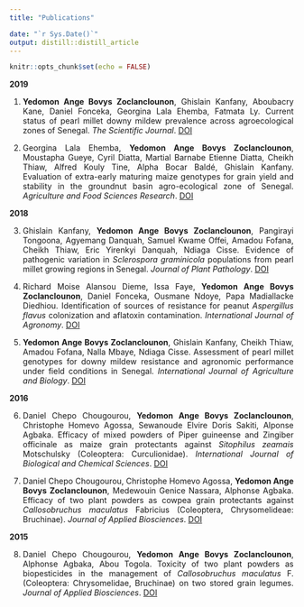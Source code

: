 ```yaml
---
title: "Publications"

date: "`r Sys.Date()`"
output: distill::distill_article
---
```


```r
knitr::opts_chunk$set(echo = FALSE)
```


**2019**


  1. <p style="text-align:justify;">**Yedomon Ange Bovys Zoclanclounon**, Ghislain Kanfany, Aboubacry Kane, Daniel Fonceka, Georgina Lala Ehemba, Fatmata Ly. Current status of pearl millet downy mildew prevalence across agroecological zones of Senegal. *The Scientific Journal*. [DOI](https://doi.org/10.1155/2019/1252653) </p>

  2. <p style="text-align:justify;">Georgina Lala Ehemba, **Yedomon Ange Bovys Zoclanclounon**, Moustapha Gueye, Cyril Diatta, Martial Barnabe Etienne Diatta, Cheikh Thiaw, Alfred Kouly Tine, Alpha Bocar Baldé, Ghislain Kanfany. Evaluation of extra-early maturing maize genotypes for grain yield and stability in the groundnut basin agro-ecological zone of Senegal. *Agriculture and Food Sciences Research*. [DOI](https://doi.org/10.20448/journal.512.2019.61.79.84) </p>


**2018**
  
  3. <p style="text-align:justify;">Ghislain Kanfany, **Yedomon Ange Bovys Zoclanclounon**, Pangirayi Tongoona, Agyemang Danquah, Samuel Kwame Offei, Amadou Fofana, Cheikh Thiaw, Eric Yirenkyi Danquah, Ndiaga Cisse. Evidence of pathogenic variation in *Sclerospora graminicola* populations from pearl millet growing regions in Senegal. *Journal of Plant Pathology*. [DOI](https://doi.org/10.1007/s42161-018-0090-2) </p>
  
  4. <p style="text-align:justify;">Richard Moise Alansou Dieme, Issa Faye, **Yedomon Ange Bovys Zoclanclounon**, Daniel Fonceka, Ousmane Ndoye, Papa Madiallacke Diedhiou. Identification of sources of resistance for peanut *Aspergillus flavus* colonization and aflatoxin contamination. *International Journal of Agronomy*. [DOI](https://doi.org/10.1155/2018/5468602) </p>
  
  5. <p style="text-align:justify;">**Yedomon Ange Bovys Zoclanclounon**, Ghislain Kanfany, Cheikh Thiaw, Amadou Fofana, Nalla Mbaye, Ndiaga Cisse. Assessment of pearl millet genotypes for downy mildew resistance and agronomic performance under field conditions in Senegal. *International Journal of Agriculture and Biology*. [DOI](https://www.researchgate.net/profile/Ghislain-Kanfany/publication/323636485_Assessment_of_Pearl_Millet_Genotypes_for_Downy_Mildew_Resistance_and_Agronomic_Performance_under_Field_Conditions_in_Senegal/links/5aa6cc1c0f7e9bbbff8ca05e/Assessment-of-Pearl-Millet-Genotypes-for-Downy-Mildew-Resistance-and-Agronomic-Performance-under-Field-Conditions-in-Senegal.pdf) </p>

**2016**
  
  6. <p style="text-align:justify;">Daniel Chepo Chougourou, **Yedomon Ange Bovys Zoclanclounon**, Christophe Homevo Agossa, Sewanoude Elvire Doris Sakiti, Alponse Agbaka. Efficacy of mixed powders of Piper guineense and Zingiber officinale as maize grain protectants against *Sitophilus zeamais* Motschulsky (Coleoptera: Curculionidae). *International Journal of Biological and Chemical Sciences*. [DOI](https://www.ajol.info/index.php/ijbcs/article/view/153680) </p>
  
  7. <p style="text-align:justify;">Daniel Chepo Chougourou, Christophe Homevo Agossa, **Yedomon Ange Bovys Zoclanclounon**, Medewouin Genice Nassara, Alphonse Agbaka. Efficacy of two plant powders as cowpea grain protectants against *Callosobruchus maculatus* Fabricius (Coleoptera, Chrysomelideae: Bruchinae). *Journal of Applied Biosciences*. [DOI](https://www.ajol.info/index.php/jab/article/view/147779) </p>

**2015**

  8. <p style="text-align:justify;">Daniel Chepo Chougourou, **Yedomon Ange Bovys Zoclanclounon**, Alphonse Agbaka, Abou Togola. Toxicity of two plant powders as biopesticides in the management of *Callosobruchus maculatus* F. (Coleoptera: Chrysomelidae, Bruchinae) on two stored grain legumes. *Journal of Applied Biosciences*. [DOI](https://www.ajol.info/index.php/jab/article/view/115634)  </p>

